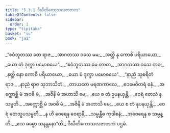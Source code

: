 ```yaml
---
title: "5.3.1 ဒီဃီတိကောသလဇာတက"
tableOfContents: false
sidebar:
  order: 1
type: "tipitaka"
basket: "su"
book: "ja1"
---
```



<DynamicBreadcrumb />

<Division number="110" book="ja1" e="ch" v="22" p="133">

<Paragraph number="1277" type="verses" book="ja1">
_“ဧဝံဘူတဿ တေ ရာဇ,_  
_အာဂတဿ ဝသေ မမ;_  
_အတ္ထိ နု ကောစိ ပရိယာယော,_  
_ယော တံ ဒုက္ခာ ပမောစယေ”._  

</Paragraph>

</Division>
<Division number="111" book="ja1" e="ch" v="22" p="133">

<Paragraph number="1278" type="verses" book="ja1">
_“ဧဝံဘူတဿ မေ တာတ,_  
_အာဂတဿ ဝသေ တဝ;_  
_နတ္ထိ နော ကောစိ ပရိယာယော,_  
_ယော မံ ဒုက္ခာ ပမောစယေ”._  

</Paragraph>

</Division>
<Division number="112" book="ja1" e="ch" v="22" p="133">

<Paragraph number="1279" type="verses" book="ja1">
_“နာညံ သုစရိတံ ရာဇ,_  
_နာညံ ရာဇ သုဘာသိတံ;_  
_တာယတေ မရဏကာလေ,_  
_ဧဝမေဝိတရံ ဓနံ._  

</Paragraph>

</Division>
<Division number="113" book="ja1" e="ch" v="22" p="133">

<Paragraph number="1280" type="verses" book="ja1">
_အက္ကောစ္ဆိ မံ အဝဓိ မံ,_  
_အဇိနိ မံ အဟာသိ မေ;_  
_ယေ စ တံ ဥပနယှန္တိ,_  
_ဝေရံ တေသံ န သမ္မတိ._  

</Paragraph>

</Division>
<Division number="114" book="ja1" e="ch" v="22" p="133">

<Paragraph number="1281" type="verses" book="ja1">
_အက္ကောစ္ဆိ မံ အဝဓိ မံ,_  
_အဇိနိ မံ အဟာသိ မေ;_  
_ယေ စ တံ နုပနယှန္တိ,_  
_ဝေရံ တေသူပသမ္မတိ._  

</Paragraph>

</Division>
<Division number="115" book="ja1" e="ch" v="22" p="133">

<Paragraph number="1282" type="verses" book="ja1">
_န ဟိ ဝေရေန ဝေရာနိ,_  
_သမ္မန္တီဓ ကုဒါစနံ;_  
_အဝေရေန စ သမ္မန္တိ,_  
_ဧသ ဓမ္မော သနန္တနော”တိ._  


</Paragraph>
</Division>

<Paragraph number="1283" type="center" book="ja1">
ဒီဃီတိကောသလဇာတကံ ပဌမံ.
</Paragraph>